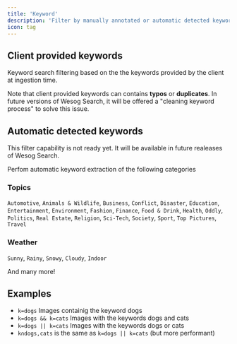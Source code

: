 ```yaml
---
title: 'Keyword'
description: 'Filter by manually annotated or automatic detected keywords.'
icon: tag
---
```


## Client provided keywords

Keyword search filtering based on the the keywords provided by the client at ingestion time.

<Note>Note that client provided keywords can contains **typos** or **duplicates**. In future versions of Wesog Search, it will be offered a "cleaning keyword process" to solve this issue.</Note>


## Automatic detected keywords

<Warning>This filter capability is not ready yet. It will be available in future realeases of Wesog Search.</Warning>

Perfom automatic keyword extraction of the following categories

### Topics
`Automotive`, `Animals & Wildlife`, `Business`, `Conflict`, `Disaster`, `Education`, `Entertainment`, `Environment`, `Fashion`, `Finance`, `Food & Drink`, `Health`, `Oddly`, `Politics`, `Real Estate`, `Religion`, `Sci-Tech`, `Society`, `Sport`, `Top Pictures`, `Travel`

### Weather
`Sunny`, `Rainy`, `Snowy`, `Cloudy`, `Indoor`

And many more!


## Examples

- `k=dogs` Images containig the keyword dogs
- `k=dogs && k=cats` Images with the keywords dogs and cats
- `k=dogs || k=cats` Images with the keywords dogs or cats
- `k∩dogs,cats` is the same as `k=dogs || k=cats` (but more performant)
